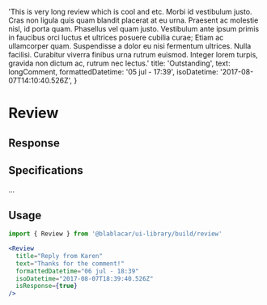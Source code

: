 

  'This is very long review which is cool and etc. Morbi id vestibulum justo. Cras non ligula quis quam blandit placerat at eu urna. Praesent ac molestie nisl, id porta quam. Phasellus vel quam justo. Vestibulum ante ipsum primis in faucibus orci luctus et ultrices posuere cubilia curae; Etiam ac ullamcorper quam. Suspendisse a dolor eu nisi fermentum ultrices. Nulla facilisi. Curabitur viverra finibus urna rutrum euismod. Integer lorem turpis, gravida non dictum ac, rutrum nec lectus.'
  title: 'Outstanding',
  text: longComment,
  formattedDatetime: '05 jul - 17:39',
  isoDatetime: '2017-08-07T14:10:40.526Z',
}

<Meta title="Widgets|Review" />

# Review

<Preview>
  <Story name="Default">
    <Review {...reviewProps} />
  </Story>
</Preview>

## Response

<Preview>
  <Story name="withResponse">
    <Review
      title="Reply from Karen"
      text="Thanks for the comment!"
      formattedDatetime="06 jul - 18:39"
      isoDatetime="2017-08-07T18:39:40.526Z"
      isResponse
    />
  </Story>
</Preview>

## Specifications

...

## Usage

```jsx
import { Review } from '@blablacar/ui-library/build/review'

<Review
  title="Reply from Karen"
  text="Thanks for the comment!"
  formattedDatetime="06 jul - 18:39"
  isoDatetime="2017-08-07T18:39:40.526Z"
  isResponse={true}
/>
```

<Props of={Review} />
